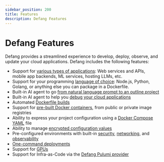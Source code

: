 ```yaml
---
sidebar_position: 200
title: Features
description: Defang Features
---
```


# Defang Features

Defang provides a streamlined experience to develop, deploy, observe, and update your cloud applications. Defang includes the following features:

- Support for [various types of applications](/docs/intro/use-cases): Web services and APIs, mobile app backends, ML services, hosting LLMs, etc.
- Support for your programming [language of choice](/docs/samples): Node.js, Python, Golang, or anything else you can package in a Dockerfile.
- Built-in AI agent to go [from natural language prompt to an outline project](/docs/concepts/generate)
- Built-in AI agent to help you [debug your cloud applications](/docs/concepts/debug)
- Automated [Dockerfile builds](/docs/concepts/deployments)
- Support for [pre-built Docker containers](/docs/tutorials/deploy-container-using-the-cli), from public or private image registries
- Ability to express your project configuration using a [Docker Compose YAML](/docs/concepts/compose) file
- Ability to manage [encrypted configuration values](/docs/concepts/configuration)
- Pre-configured environments with built-in [security](/docs/concepts/security), [networking](/docs/concepts/networking), and [observability](/docs/concepts/observability)
- [One-command deployments](/docs/getting-started#install-the-defang-cli)
- Support for [GPUs](/docs/concepts/resources)
- Support for Infra-as-Code via the [Defang Pulumi provider](/docs/concepts/pulumi)
